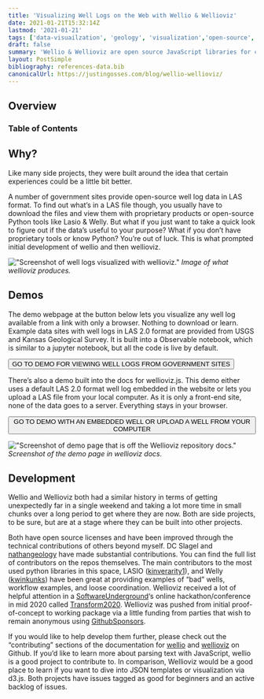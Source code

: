 ```yaml
---
title: 'Visualizing Well Logs on the Web with Wellio & Wellioviz'
date: 2021-01-21T15:32:14Z
lastmod: '2021-01-21'
tags: ['data-visuailzation', 'geology', 'visualization','open-source','d3.js','SWUNG','ideas','code','metadata','formats','science','friction','wells','logs','wellio','wellioviz']
draft: false
summary: 'Wellio & Wellioviz are open source JavaScript libraries for converting LAS well log files into JSON and viewing them in the browser.'
layout: PostSimple
bibliography: references-data.bib
canonicalUrl: https://justingosses.com/blog/wellio-wellioviz/
---
```


## Overview


### Table of Contents
<TOCInline toc={props.toc} exclude="Overview" toHeading={2} />

## Why?

Like many side projects, they were built around the idea that certain experiences could be a little bit better.

A number of government sites provide open-source well log data in LAS format. To find out what’s in a LAS file though, 
you usually have to download the files and view them with proprietary products or open-source Python tools like Lasio & Welly. 
But what if you just want to take a quick look to figure out if the data’s useful to your purpose? What if you don’t have proprietary tools or know Python? 
You’re out of luck. This is what prompted initial development of wellio and then wellioviz.

!["Screenshot of well logs visualized with wellioviz."](../static/images/blog/wellio-wellioviz/well_log_screenshot_new.png)
<i>Image of what wellioviz produces.</i>

## Demos
The demo webpage at the button below lets you visualize any well log available from a link with only a browser. Nothing to download or learn. Example data sites with well logs in LAS 2.0 format are provided from USGS and Kansas Geological Survey. It is built into a Observable notebook, which is similar to a jupyter notebook, but all the code is live by default.


<button onclick="window.location.href='https://observablehq.com/@justingosses/a-notebook-using-wellio-js-wellioviz-js-for-quick-looks-of-la';">GO TO DEMO FOR VIEWING WELL LOGS FROM GOVERNMENT SITES</button>

There’s also a demo built into the docs for wellioviz.js. This demo either uses a default LAS 2.0 format well log embedded in the website or lets you upload a LAS file from your local computer. As it is only a front-end site, none of the data goes to a server. Everything stays in your browser.


<button onclick="window.location.href='https://observablehq.com/@justingosses/a-notebook-using-wellio-js-wellioviz-js-for-quick-looks-of-la';">GO TO DEMO WITH AN EMBEDDED WELL OR UPLOAD A WELL FROM YOUR COMPUTER</button>


!["Screenshot of demo page that is off the Wellioviz repository docs."](../static/images/blog/wellio-wellioviz/wellioviz_demo1.png)
<i>Screenshot of the demo page in wellioviz docs.</i>

## Development
Wellio and Wellioviz both had a similar history in terms of getting unexpectedly far in a single weekend and taking a lot more time in small chunks over a 
long period to get where they are now. Both are side projects, to be sure, but are at a stage where they can be built into other projects.

Both have open source licenses and have been improved through the technical contributions of others beyond myself. <a src="https://github.com/dcslagel">DC Slagel</a> and <a href="https://github.com/nathangeology">nathangeology</a> have made 
substantial contributions. You can find the full list of contributors on the repos themselves. The main contributors to the most used python libraries in this space, 
LASIO (<a href="https://github.com/kinverarity1">kinverarity1</a>), and Welly (<a href="https://github.com/">kwinkunks</a>) have been great at providing examples of “bad” wells, workflow examples, and loose coordination. Wellioviz received a 
lot of helpful attention in a <a href="https://softwareunderground.org/">SoftwareUnderground</a>‘s online hackathon/conference in mid 2020 called <a href="https://softwareunderground.org/blog/2020/6/29/the-transform-2020-hackathon-part-1">Transform2020</a>. Wellioviz was pushed from initial 
proof-of-concept to working package via a little funding from parties that wish to remain anonymous using <a href="https://github.com/sponsors">GithubSponsors</a>.

If you would like to help develop them further, please check out the “contributing” sections of the documentation for <a href="https://github.com/JustinGOSSES/wellio.js">wellio</a> and <a href="https://justingosses.github.io/wellioviz/#contributing">wellioviz</a> on Github. 
If you’d like to learn more about parsing text with JavaScript, wellio is a good project to contribute to. In comparison, Wellioviz would be a good place to 
learn if you want to dive into JSON templates or visualization via d3.js. Both projects have issues tagged as good for beginners and an active backlog of issues.